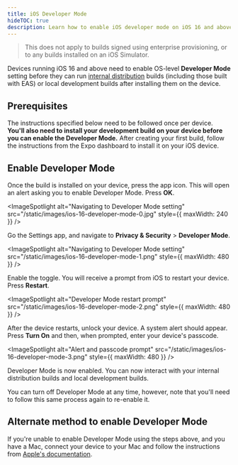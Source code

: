 ```yaml
---
title: iOS Developer Mode
hideTOC: true
description: Learn how to enable iOS developer mode on iOS 16 and above to run internal distribution builds and local development builds.
---
```



> This does not apply to builds signed using enterprise provisioning, or to any builds installed on an iOS Simulator.

Devices running iOS 16 and above need to enable OS-level **Developer Mode** setting before they can run [internal distribution](/build/internal-distribution) builds (including those built with EAS) or local development builds after installing them on the device.

## Prerequisites

The instructions specified below need to be followed once per device. **You'll also need to install your development build on your device before you can enable the Developer Mode.** After creating your first build, follow the instructions from the Expo dashboard to install it on your iOS device.

## Enable Developer Mode

<Step label="1">

Once the build is installed on your device, press the app icon. This will open an alert asking you to enable Developer Mode. Press **OK**.

<ImageSpotlight
  alt="Navigating to Developer Mode setting"
  src="/static/images/ios-16-developer-mode-0.jpg"
  style={{ maxWidth: 240 }}
/>

</Step>

<Step label="2">

Go the Settings app, and navigate to **Privacy & Security** > **Developer Mode**.

<ImageSpotlight
  alt="Navigating to Developer Mode setting"
  src="/static/images/ios-16-developer-mode-1.png"
  style={{ maxWidth: 480 }}
/>

</Step>

<Step label="3">

Enable the toggle. You will receive a prompt from iOS to restart your device. Press **Restart**.

<ImageSpotlight
  alt="Developer Mode restart prompt"
  src="/static/images/ios-16-developer-mode-2.png"
  style={{ maxWidth: 480 }}
/>

</Step>

<Step label="4">

After the device restarts, unlock your device. A system alert should appear. Press **Turn On** and then, when prompted, enter your device's passcode.

<ImageSpotlight
  alt="Alert and passcode prompt"
  src="/static/images/ios-16-developer-mode-3.png"
  style={{ maxWidth: 480 }}
/>

</Step>

Developer Mode is now enabled. You can now interact with your internal distribution builds and local development builds.

You can turn off Developer Mode at any time, however, note that you'll need to follow this same process again to re-enable it.

## Alternate method to enable Developer Mode

If you're unable to enable Developer Mode using the steps above, and you have a Mac, connect your device to your Mac and follow the instructions from [Apple's documentation](https://developer.apple.com/documentation/xcode/enabling-developer-mode-on-a-device).
